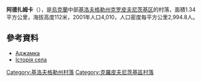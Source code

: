 '''阿德扎姆卡'''（{{lang-uk|Аджамка}}），是[[烏克蘭|烏克蘭]]中部[[基洛夫格勒州|基洛夫格勒州]][[克罗皮夫尼茨基区|克罗皮夫尼茨基区]]的村落，面積1.34平方公里，海拔高度112米，2001年人口4,010，人口密度每平方公里2,994.8人。

==參考資料==
* [http://gska2.rada.gov.ua/pls/z7502/A005?rdat1=20.01.2009&rf7571=16825 Аджамка]{{Dead link|date=2018年6月 |bot=InternetArchiveBot |fix-attempted=no }}
* [http://novoarhangelsk.org.ua/?cat=17 Історія села]{{Dead link|date=2018年6月 |bot=InternetArchiveBot |fix-attempted=no }}

{{coord|48|32|20|N|32|32|5|E|scale:100000_region:UA|display=title}}
{{Kirovohrad-geo-stub}}

{{DEFAULTSORT:Аджамка}}
[[Category:基洛夫格勒州村落|Category:基洛夫格勒州村落]]
[[Category:克羅皮夫尼茨基區村落|Category:克羅皮夫尼茨基區村落]]